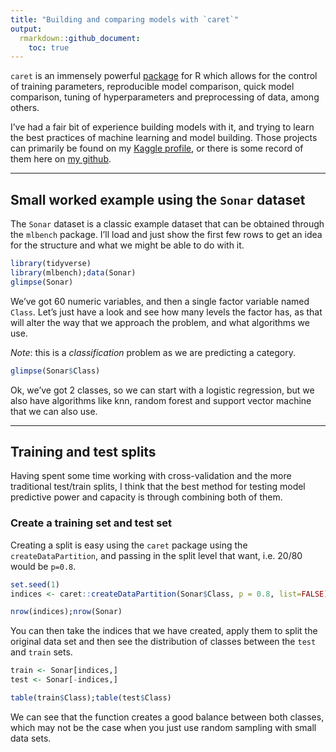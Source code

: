 ```yaml
---
title: "Building and comparing models with `caret`"
output: 
  rmarkdown::github_document:
    toc: true
---
```


`caret` is an immensely powerful [package](http://topepo.github.io/caret/index.html) for R which allows for the control of training parameters, reproducible model comparison, quick model comparison, tuning of hyperparameters and preprocessing of data, among others.  

I've had a fair bit of experience building models with it, and trying to learn the best practices of machine learning and model building. Those projects can primarily be found on my [Kaggle profile](https://www.kaggle.com/willcanniford), or there is some record of them here on [my github](https://github.com/willcanniford/kaggle).

- - - -

## Small worked example using the `Sonar` dataset
The `Sonar` dataset is a classic example dataset that can be obtained through the `mlbench` package. I'll load and just show the first few rows to get an idea for the structure and what we might be able to do with it.  

```r
library(tidyverse)
library(mlbench);data(Sonar)
glimpse(Sonar)
```
  
We've got 60 numeric variables, and then a single factor variable named `Class`. Let's just have a look and see how many levels the factor has, as that will alter the way that we approach the problem, and what algorithms we use.  

_*Note*_: this is a *classification* problem as we are predicting a category. 

```r
glimpse(Sonar$Class)
```  

Ok, we've got 2 classes, so we can start with a logistic regression, but we also have algorithms like knn, random forest and support vector machine that we can also use. 

- - - - 
 
## Training and test splits
Having spent some time working with cross-validation and the more traditional test/train splits, I think that the best method for testing model predictive power and capacity is through combining both of them.  

### Create a training set and test set
Creating a split is easy using the `caret` package using the `createDataPartition`, and passing in the split level that want, i.e. 20/80 would be `p=0.8`. 

```r
set.seed(1)
indices <- caret::createDataPartition(Sonar$Class, p = 0.8, list=FALSE)

nrow(indices);nrow(Sonar)
```
  
You can then take the indices that we have created, apply them to split the original data set and then see the distribution of classes between the `test` and `train` sets. 

```r
train <- Sonar[indices,]
test <- Sonar[-indices,]

table(train$Class);table(test$Class)
```  

We can see that the function creates a good balance between both classes, which may not be the case when you just use random sampling with small data sets. 
